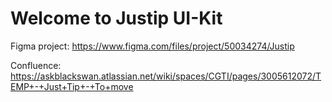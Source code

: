 
<Meta title="Introduction" />

# Welcome to Justip UI-Kit

Figma project: https://www.figma.com/files/project/50034274/Justip

Confluence: https://askblackswan.atlassian.net/wiki/spaces/CGTI/pages/3005612072/TEMP+-+Just+Tip+-+To+move
